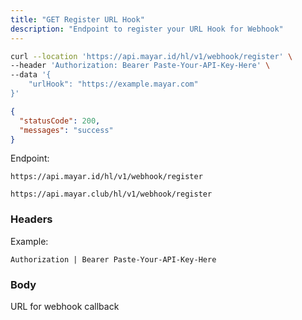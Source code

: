 ```yaml
---
title: "GET Register URL Hook"
description: "Endpoint to register your URL Hook for Webhook"
---
```


<RequestExample>

```bash Request Example
curl --location 'https://api.mayar.id/hl/v1/webhook/register' \
--header 'Authorization: Bearer Paste-Your-API-Key-Here' \
--data '{
    "urlHook": "https://example.mayar.com"
}'
```

</RequestExample>

<ResponseExample>

```json Response Example 200
{
  "statusCode": 200,
  "messages": "success"
}
```

</ResponseExample>

Endpoint:

<CodeGroup>

```Production Production
https://api.mayar.id/hl/v1/webhook/register
```


```Sandbox Sandbox
https://api.mayar.club/hl/v1/webhook/register
```

</CodeGroup>

### Headers

<ResponseField name="Authorization" type="string" required>
  Example:

  `Authorization | Bearer Paste-Your-API-Key-Here`
</ResponseField>

### Body

<ParamField path="urlHook" type="string" required>
  URL for webhook callback
</ParamField>